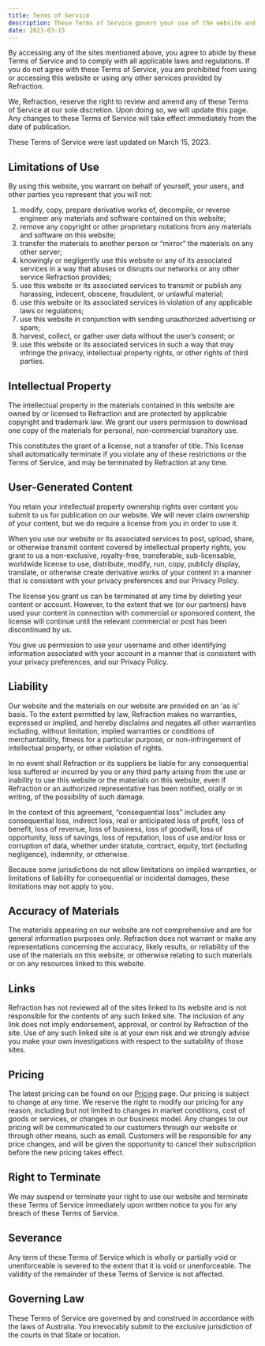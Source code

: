 ```yaml
---
title: Terms of Service
description: These Terms of Service govern your use of the website and any related services provided by Refraction.
date: 2023-03-15
---
```


By accessing any of the sites mentioned above, you agree to abide by these Terms of Service and to comply with all applicable laws and regulations. If you do not agree with these Terms of Service, you are prohibited from using or accessing this website or using any other services provided by Refraction.

We, Refraction, reserve the right to review and amend any of these Terms of Service at our sole discretion. Upon doing so, we will update this page. Any changes to these Terms of Service will take effect immediately from the date of publication.

These Terms of Service were last updated on March 15, 2023.

## Limitations of Use

By using this website, you warrant on behalf of yourself, your users, and other parties you represent that you will not:

1. modify, copy, prepare derivative works of, decompile, or reverse engineer any materials and software contained on this website;
2. remove any copyright or other proprietary notations from any materials and software on this website;
3. transfer the materials to another person or “mirror” the materials on any other server;
4. knowingly or negligently use this website or any of its associated services in a way that abuses or disrupts our networks or any other service Refraction provides;
5. use this website or its associated services to transmit or publish any harassing, indecent, obscene, fraudulent, or unlawful material;
6. use this website or its associated services in violation of any applicable laws or regulations;
7. use this website in conjunction with sending unauthorized advertising or spam;
8. harvest, collect, or gather user data without the user’s consent; or
9. use this website or its associated services in such a way that may infringe the privacy, intellectual property rights, or other rights of third parties.

## Intellectual Property

The intellectual property in the materials contained in this website are owned by or licensed to Refraction and are protected by applicable copyright and trademark law. We grant our users permission to download one copy of the materials for personal, non-commercial transitory use.

This constitutes the grant of a license, not a transfer of title. This license shall automatically terminate if you violate any of these restrictions or the Terms of Service, and may be terminated by Refraction at any time.

## User-Generated Content

You retain your intellectual property ownership rights over content you submit to us for publication on our website. We will never claim ownership of your content, but we do require a license from you in order to use it.

When you use our website or its associated services to post, upload, share, or otherwise transmit content covered by intellectual property rights, you grant to us a non-exclusive, royalty-free, transferable, sub-licensable, worldwide license to use, distribute, modify, run, copy, publicly display, translate, or otherwise create derivative works of your content in a manner that is consistent with your privacy preferences and our Privacy Policy.

The license you grant us can be terminated at any time by deleting your content or account. However, to the extent that we (or our partners) have used your content in connection with commercial or sponsored content, the license will continue until the relevant commercial or post has been discontinued by us.

You give us permission to use your username and other identifying information associated with your account in a manner that is consistent with your privacy preferences, and our Privacy Policy.

## Liability

Our website and the materials on our website are provided on an 'as is' basis. To the extent permitted by law, Refraction makes no warranties, expressed or implied, and hereby disclaims and negates all other warranties including, without limitation, implied warranties or conditions of merchantability, fitness for a particular purpose, or non-infringement of intellectual property, or other violation of rights.

In no event shall Refraction or its suppliers be liable for any consequential loss suffered or incurred by you or any third party arising from the use or inability to use this website or the materials on this website, even if Refraction or an authorized representative has been notified, orally or in writing, of the possibility of such damage.

In the context of this agreement, “consequential loss” includes any consequential loss, indirect loss, real or anticipated loss of profit, loss of benefit, loss of revenue, loss of business, loss of goodwill, loss of opportunity, loss of savings, loss of reputation, loss of use and/or loss or corruption of data, whether under statute, contract, equity, tort (including negligence), indemnity, or otherwise.

Because some jurisdictions do not allow limitations on implied warranties, or limitations of liability for consequential or incidental damages, these limitations may not apply to you.

## Accuracy of Materials

The materials appearing on our website are not comprehensive and are for general information purposes only. Refraction does not warrant or make any representations concerning the accuracy, likely results, or reliability of the use of the materials on this website, or otherwise relating to such materials or on any resources linked to this website.

## Links

Refraction has not reviewed all of the sites linked to its website and is not responsible for the contents of any such linked site. The inclusion of any link does not imply endorsement, approval, or control by Refraction of the site. Use of any such linked site is at your own risk and we strongly advise you make your own investigations with respect to the suitability of those sites.

## Pricing

The latest pricing can be found on our [Pricing](https://www.refraction.dev/pricing) page. Our pricing is subject to change at any time. We reserve the right to modify our pricing for any reason, including but not limited to changes in market conditions, cost of goods or services, or changes in our business model. Any changes to our pricing will be communicated to our customers through our website or through other means, such as email. Customers will be responsible for any price changes, and will be given the opportunity to cancel their subscription before the new pricing takes effect.

## Right to Terminate

We may suspend or terminate your right to use our website and terminate these Terms of Service immediately upon written notice to you for any breach of these Terms of Service.

## Severance

Any term of these Terms of Service which is wholly or partially void or unenforceable is severed to the extent that it is void or unenforceable. The validity of the remainder of these Terms of Service is not affected.

## Governing Law

These Terms of Service are governed by and construed in accordance with the laws of Australia. You irrevocably submit to the exclusive jurisdiction of the courts in that State or location.
